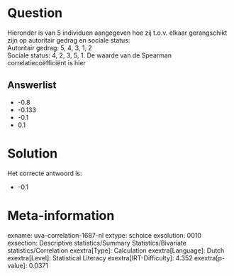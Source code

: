 Question
========

Hieronder is van 5 individuen aangegeven hoe zij t.o.v. elkaar
gerangschikt zijn op autoritair gedrag en sociale status:\
Autoritair gedrag: 5, 4, 3, 1, 2\
Sociale status: 4, 2, 3, 5, 1. De waarde van de Spearman
correlatiecoëfficiënt is hier

Answerlist
----------

* -0.8
* -0.133
* -0.1
* 0.1

Solution
========

Het correcte antwoord is: 

* -0.1

Meta-information
================
exname: uva-correlation-1687-nl
extype: schoice
exsolution: 0010
exsection: Descriptive statistics/Summary Statistics/Bivariate statistics/Correlation
exextra[Type]: Calculation
exextra[Language]: Dutch
exextra[Level]: Statistical Literacy
exextra[IRT-Difficulty]: 4.352
exextra[p-value]: 0.0371
